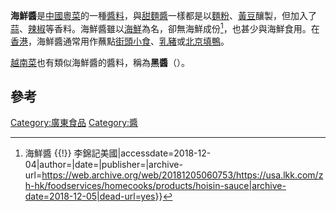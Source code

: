 '''海鮮醬'''是[[中國|中國]][[粵菜|粵菜]]的一種[[醬料|醬料]]，與[[甜麵醬|甜麵醬]]一樣都是以[[麵粉|麵粉]]、[[黃豆|黃豆]]釀製，但加入了[[蒜|蒜]]、[[辣椒|辣椒]]等香料。海鮮醬雖以[[海鮮|海鮮]]為名，卻無海鮮成份<ref>{{Cite web|url=https://usa.lkk.com/zh-hk/foodservices/homecooks/products/hoisin-sauce|title=海鮮醬 {{!}} 海鮮醬 {{!}} 李錦記美國|accessdate=2018-12-04|author=|date=|publisher=|archive-url=https://web.archive.org/web/20181205060753/https://usa.lkk.com/zh-hk/foodservices/homecooks/products/hoisin-sauce|archive-date=2018-12-05|dead-url=yes}}</ref>，也甚少與海鮮食用。在[[香港|香港]]，海鮮醬通常用作蘸點[[街頭小食|街頭小食]]、[[乳豬|乳豬]]或[[北京填鴨|北京填鴨]]。

[[越南菜|越南菜]]也有類似海鮮醬的醬料，稱為'''黑醬'''（{{lang|vi|Tương đen}}）。

==參考==
{{reflist}}

{{food-stub}}

[[Category:廣東食品|Category:廣東食品]]
[[Category:醬|Category:醬]]